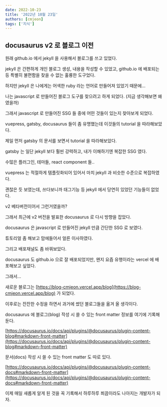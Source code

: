 ```yaml
---
date: 2022-10-23
title: '2022년 10월 23일'
authors: [cmjeon]
tags: ['지식']
---
```


## docusaurus v2 로 블로그 이전

원래 github.io 에서 jekyll 을 사용해서 블로그를 쓰고 있었다.

jekyll 은 간편하게 개인 블로그 생성, 내용을 작성할 수 있었고, github.io 에 배포되는 등 특별히 불편함을 찾을 수 없는 훌륭한 도구었다.

하지만 jekyll 은 나에게는 어색한 ruby 라는 언어로 만들어져 있었기 때문에...

나는 javascript 로 만들어진 블로그 도구를 찾으려고 하게 되었다.  (지금 생각해보면 왜였을까)

그래서 javascript 로 만들어진 SSG 들 중에 어떤 것들이 있는지 찾아보게 되었다.

vuepress, gatsby, docusaurus 들이 좀 유명했는데 이것들의 tutorial 을 따라해보았다.

제일 먼저 gatsby 의 문서를 보면서 tutorial 을 따라해보았다.

gatsby 는 일단 jekyll 보다 훨씬 강력하고, 내가 이해하기엔 복잡한 SSG 였다.

수많은 플러그인, 테마들, react component 들..

vuepress 는 적절하게 템플릿화되어 있어서 마치 jekyll 과 비슷한 수준으로 복잡하였다.

괜찮은 듯 보였는데, 쓰다보니까 태그기능 등 jekyll 에서 당연히 있었던 기능들이 없었다.

v2 베타버전이어서 그런거였을까?

그래서 최근에 v2 버전을 발표한 docusaurus 로 다시 방향을 잡았다.

docusaurus 은 javascript 로 만들어진 jekyll 만큼 간단한 SSG 로 보였다.

튜토리얼 좀 해보고 맘에들어서 얼른 이사하였다.

그리고 배포채널도 좀 바꿔보았다.

docusaurus 도 github.io 으로 잘 배포되었지만, 왠지 요즘 유행이라는 vercel 에 배포해보고 싶었다.

그래서...

새로운 블로그는 [https://blog-cmjeon.vercel.app/blog](https://blog-cmjeon.vercel.app/blog) 가 되었다.

이후로는 잔잔한 수정을 하면서 과거에 썼던 블로그들을 옮겨 올 생각이다.

docusaurus 에 블로그(blog) 작성 시 쓸 수 있는 front matter 정보를 여기에 기록해둔다.

[https://docusaurus.io/docs/api/plugins/@docusaurus/plugin-content-blog#markdown-front-matter](https://docusaurus.io/docs/api/plugins/@docusaurus/plugin-content-blog#markdown-front-matter)

문서(docs) 작성 시 쓸 수 있는 front matter 도 따로 있다.

[https://docusaurus.io/docs/api/plugins/@docusaurus/plugin-content-docs#markdown-front-matter](https://docusaurus.io/docs/api/plugins/@docusaurus/plugin-content-docs#markdown-front-matter)

이제 매일 새롭게 알게 된 것을 꼭 기록해서 하루하루 쬐끔이라도 나아지는 개발자가 되자.